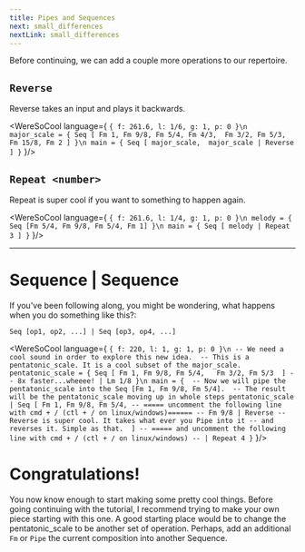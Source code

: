 ```yaml
---
title: Pipes and Sequences 
next: small_differences
nextLink: small_differences
---
```


Before continuing, we can add a couple more operations to our repertoire. 

## `Reverse`
Reverse takes an input and plays it backwards. 

<WereSoCool language={
`{ f: 261.6, l: 1/6, g: 1, p: 0 }\n
major_scale = {
  Seq [
    Fm 1, Fm 9/8, Fm 5/4, Fm 4/3, 
    Fm 3/2, Fm 5/3, Fm 15/8, Fm 2
  ]
}\n
main = {
  Seq [
    major_scale, 
    major_scale | Reverse
  ]
}`
}/>

## `Repeat <number>`
Repeat is super cool if you want to something to happen again. 

<WereSoCool language={
`{ f: 261.6, l: 1/4, g: 1, p: 0 }\n
melody = {
  Seq [Fm 5/4, Fm 9/8, Fm 5/4, Fm 1]
}\n
main = {
  Seq [
    melody | Repeat 3
  ]
}`
}/>

---

# Sequence | Sequence 

If you've been following along, you might be wondering, 
what happens when you do something like this?:

`Seq [op1, op2, ...] | Seq [op3, op4, ...]`

<WereSoCool language={
`{ f: 220, l: 1, g: 1, p: 0 }\n
-- We need a cool sound in order to explore this new idea. 
-- This is a pentatonic_scale. It is a cool subset of the major_scale.
pentatonic_scale = {
	Seq [
      Fm 1, Fm 9/8, Fm 5/4,  
      Fm 3/2, Fm 5/3 
  ]
  -- 8x faster...wheeee!
  | Lm 1/8
}\n
main = { 
  -- Now we will pipe the pentatonic_scale into the Seq [Fm 1, Fm 9/8, Fm 5/4]. 
  -- The result will be the pentatonic_scale moving up in whole steps
  pentatonic_scale
  | Seq [
      Fm 1, Fm 9/8, Fm 5/4,
      -- ===== uncomment the following line with cmd + / (ctl + / on linux/windows)======
      -- Fm 9/8 | Reverse
      -- Reverse is super cool. It takes what ever you Pipe into it
      -- and reverses it. Simple as that. 
  ]
  -- ===== and uncomment the following line with cmd + / (ctl + / on linux/windows)
  -- | Repeat 4
}`
}/>

# Congratulations!
You now know enough to start making some pretty cool things. 
Before going continuing with the tutorial, 
I recommend trying to make your own piece starting with this one.
A good starting place would be to change the pentatonic_scale to be 
another set of operation. Perhaps, add an additional `Fm` or 
`Pipe` the current composition into another Sequence. 

